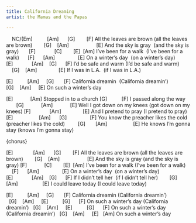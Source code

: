 ```yaml
---
title: California Dreaming
artist: the Mamas and the Papas

---
```



    NC/(Em)          [Am]      [G]        [F]
All the leaves are brown (all the leaves are brown)
       [G]    [Am]                   [E]
And the sky is gray  (and the sky is gray)
      [F]             [C]        [E]  [Am]
I've been for a walk  (I've been for a walk)
     [F]      [Am]                [E]
On a winter's day  (on a winter's day)
       [E]             [Am]    [G]      [F]
I'd be safe and warm (I'd be safe and warm)
    [G]    [Am]               [E]
If I was in L.A.  (if I was in L.A.)

:::{.song-chorus}
[E]          [Am]     [G]       [F]
California dreamin  (California dreamin')
   [G]    [Am]     [E]
On such a winter's day
:::


[E]            [Am]
Stopped in to a church
 [G]          [F]
I passed along the way
       [G]            [Am]            [E]
Well I got down on my knees (got down on my knees)
[F]             [Am]               [E]
And I pretend to pray (I pretend to pray)
[E]                  [Am]      [G]                [F]
You know the preacher likes the cold (preacher likes the cold)
        [G]       [Am]                  [E]
He knows I'm gonna stay (knows I'm gonna stay)

{chorus}

[E]              [Am]      [G]        [F]
All the leaves are brown (all the leaves are brown)
       [G]    [Am]                   [E]
And the sky is gray (and the sky is gray)
[F]            [C]        [E]  [Am]
I've been for a walk (I've been for a walk)
    [F]      [Am]                [E]
On a winter's day  (on a winter's day)
       [E]             [Am]    [G]      [F]
If I didn't tell her  (if I didn't tell her)
       [G]   [Am]                 [E]
I could leave today (I could leave today)

[E]          [Am]     [G]       [F]
California dreamin (California dreamin')
  [G]    [Am]     [E]          [G]      [F]
On such a winter's day (California dreamin')
  [G]    [Am]     [E]          [G]      [F]
On such a winter's day (California dreamin')
  [G]    [Am]     [E]   [Am]
On such a winter's day

